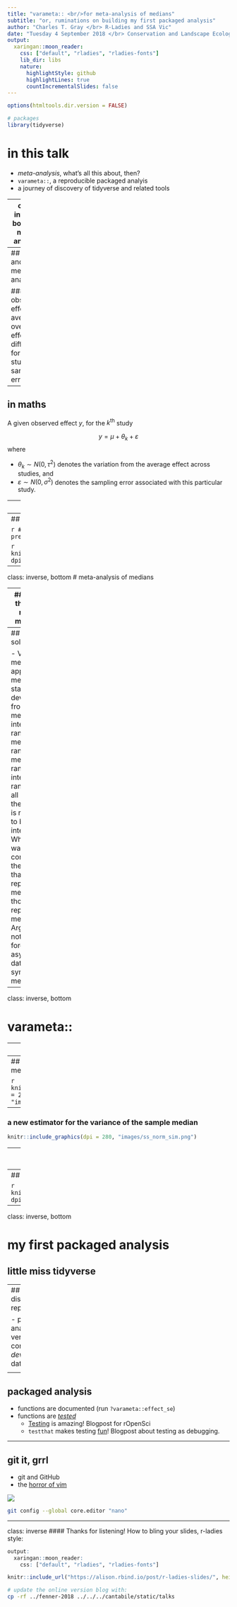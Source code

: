 ```yaml
---
title: "varameta:: <br/>for meta-analysis of medians"
subtitle: "or, ruminations on building my first packaged analysis"
author: "Charles T. Gray </br> R-Ladies and SSA Vic"
date: "Tuesday 4 September 2018 </br> Conservation and Landscape Ecology </br> Fenner School of Environment and Society"
output:
  xaringan::moon_reader:
    css: ["default", "rladies", "rladies-fonts"]
    lib_dir: libs
    nature:
      highlightStyle: github
      highlightLines: true
      countIncrementalSlides: false
---
```


```r
options(htmltools.dir.version = FALSE)

# packages
library(tidyverse)

```

# in this talk

- *meta-analysis*, what's all this about, then?
- `varameta::`, a reproducible packaged analyis
- a journey of discovery of tidyverse and related tools

---
class: inverse, bottom
# meta-analysis

---
## quick and dirty meta-analysis

#### observed effect = average overall effect + difference for *this* study + sampling error 

--

## in maths

A given observed effect $y$, for the $k^{\text{th}}$ study 

$$
y = \mu + \theta_k + \varepsilon
$$
where 

- $\theta_k \sim N(0, \tau^2)$ denotes the variation from the average effect across studies, and 
- $\varepsilon \sim N(0, \sigma^2)$ denotes the sampling error associated with this particular study.

---
## quick and dirty meta-analysis

A typical dataset.

```r
varameta::pinheiro_dat %>% 
  filter(centre == "mean") %>% 
  select(-centre, -spread, -s_t, -s_c) %>% 
  rename(mean_t = m_t, 
         mean_c = m_c,
         sd_t = s_t_d,
         sd_c = s_c_d 
         ) %>% 
  knitr::kable(format = "html")

```

---
## meta-analysis of means

```r
# meta-analysis of D-dimer levels in preeclampsia 
?varameta::pinheiro_dat
```


```r
knitr::include_graphics("images/pin_ma_means.png", dpi = 300)
```

---
class: inverse, bottom
# meta-analysis of medians

---
## what if the study reports medians?

```r
varameta::pinheiro_dat %>% # example pre-eclampsia dataset  
  select(-s_c_d, -s_t_d) %>% # drop duplicated numeric spread values
  rename( # rename columns to be human interpretable
    centre_t = m_t, centre_c = m_c, spread_t = s_t, spread_c = s_c
  ) %>% 
  knitr::kable(format = "html") # output table for xaringan slides 
```

---
## existing solutions

- Various methods approximate mean and standard deviation from
    - median and interquartile range 
    - median and range 
    - median, range, and interquartile range.
    - in all methods, the spread is required to be an interval 
- What if we wanted to compare the studies that reported means to those that reported medians?
- Arguably not ideal to force asymmetric data into symmetric measures

---
class: inverse, bottom

# varameta::


---
## proof by simulation

### What is a coverage probability simulation?

#### one simulation
- take a random sample from a distribution of interest
- calculate true value of effect 
- calculate point estimate, confidence interval, and bias for effect 
- ask, is the true value in the confidence interval? 

#### repeat many times

#### how many confidence intervals contain the true effect?

If in 870 out of 1000 simulations, the confidence interval contains the true effect, then the estimator has  0.87 *coverage probability*.


---
## comparison of existing methods

```r
knitr::include_graphics(dpi = 280, "images/ss_om_sim.png")
```

---
### a new estimator for the variance of the sample median

```r
knitr::include_graphics(dpi = 280, "images/ss_norm_sim.png")
```

---
### a new estimator for the variance of the sample median

```r
knitr::include_graphics(dpi = 280, "images/ma_sim.png")
```

---
## meta-analysis of medians

```r
knitr::include_graphics("images/pin_ma_all.png", dpi = 300)
```



---
class: inverse, bottom

# my first packaged analysis

## little miss tidyverse

---
## discovering reproducibility

- packaged analysis
- version control
- the *devops* of data science

<center>
<img src="http://p.migdal.pl/imgs/2016-03-15-dark-side-of-science-meme.jpg" style="width:80%">
</cente>r


---

## packaged analysis

- functions are documented (run `?varameta::effect_se`)
- functions are [*tested*](https://ropensci.org/blog/2018/03/13/ode-to-testing/)
    - [Testing](https://ropensci.org/blog/2018/03/13/ode-to-testing/) is amazing! Blogpost for rOpenSci
    - `testthat` makes testing [fun](http://cantabile.rbind.io/2018/07/01/testing-as-debugging/)! Blogpost about testing as debugging.

---

## git it, grrl

- git and GitHub
- the [horror of vim](https://stackoverflow.blog/2017/05/23/stack-overflow-helping-one-million-developers-exit-vim/)

![](https://stackoverflow.blog/wp-content/uploads/2017/05/meme.jpeg)

```bash
git config --global core.editor "nano"
```


---
class: inverse
#### Thanks for listening! How to bling your slides, r-ladies style: 

```r
output:
  xaringan::moon_reader:
    css: ["default", "rladies", "rladies-fonts"]
```

```r
knitr::include_url("https://alison.rbind.io/post/r-ladies-slides/", height = 375)
```

```bash
# update the online version blog with:
cp -rf ../fenner-2018 ../../../cantabile/static/talks

```

